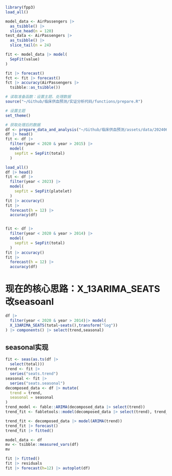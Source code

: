 ```r
library(fpp3)
load_all()

model_data <- AirPassengers |>
  as_tsibble() |>
  slice_head(n = 120)
test_data <- AirPassengers |>
  as_tsibble() |>
  slice_tail(n = 24)

fit <- model_data |> model(
  SepFit(value)
)

fit |> forecast()
fct <- fit |> forecast()
fct |> accuracy(AirPassengers |>
  tsibble::as_tsibble())
```


```r
# 读取准备函数：设置主题、处理数据
source("~/Github/临床供血预测/实证分析代码/functions/prepare.R")

# 设置主题
set_theme()

# 获取处理后的数据
df <- prepare_data_and_analysis("~/Github/临床供血预测/assets/data/20240614临床供血量统计V2.xls")$df
df |> head()
fit <- df |>
  filter(year < 2020 & year > 2015) |>
  model(
    sepfit = SepFit(total)
  )

load_all()
df |> head()
fit <- df |>
  filter(year < 2023) |>
  model(
    sepfit = SepFit(platelet)
  )
fit |> accuracy()
fit |>
  forecast(h = 12) |>
  accuracy(df)


fit <- df |>
  filter(year < 2020 & year > 2014) |>
  model(
    sepfit = SepFit(total)
  )
fit |> accuracy()
fit |>
  forecast(h = 12) |>
  accuracy(df)
```

# 现在的核心思路：X_13ARIMA_SEATS改seasoanl

```r
df |>
  filter(year < 2020 & year > 2014)|> model(
  X_13ARIMA_SEATS(total~seats(),transform("log"))
) |> components() |> select(trend,seasonal)
```

## seasonal实现


```r
fit <- seas(as.ts(df |>
  select(total)))
trend <- fit |>
  series("seats.trend")
seasonal <- fit |>
  series("seats.seasonal")
decomposed_data <- df |> mutate(
  trend = trend,
  seasonal = seasonal
)
trend_model <- fable::ARIMA(decomposed_data |> select(trend))
trend_fit <- fabletools::model(decomposed_data |> select(trend), trend_model)

trend_fit <- decomposed_data |> model(ARIMA(trend))
trend_fit |> forecast()
trend_fit |> fitted()
```


```r
model_data <- df
mv <- tsibble::measured_vars(df)
mv
```


```r
fit |> fitted()
fit |> residuals
fit |> forecast(h=12) |> autoplot(df)

```